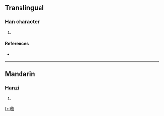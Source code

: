 ==Translingual==

===Han character===
{{Han char|rn=72|rad=日|as=09|sn=13|four=6801<sub>2</sub>|canj=日卜尸木 (AYSD)}}

# {{defn|Han|sort=日09}}

====References====
* {{Han ref|kx=0497.350|dkj=14035|dj=0865.220|hdz=21526.040|uh=6686|ud=26246|bh=DDBF|bd=56767}}

----

==Mandarin==

===Hanzi===
{{cmn-hanzi|pin=[[xià]] ([[xia4]]), [[yí]] ([[yi2]])|wg=hsia<sup>4</sup>, i<sup>2</sup>}}

# {{defn|Mandarin|sort=日09}}

[[fr:暆]]